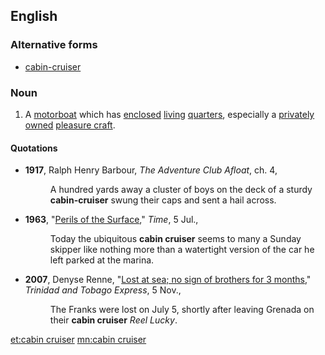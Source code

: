 {{wikipedia}}
==English==

===Alternative forms===
*[[cabin-cruiser]]

===Noun===
{{en-noun|sg=[[cabin]] [[cruiser]]}}

# A [[motorboat]] which has [[enclosed]] [[living]] [[quarters]], especially a [[private]]ly [[owned]] [[pleasure craft]].

====Quotations====
*'''1917''', Ralph Henry Barbour, ''The Adventure Club Afloat'', ch. 4,
*:A hundred yards away a cluster of boys on the deck of a sturdy '''cabin-cruiser''' swung their caps and sent a hail across.
*'''1963''', "[http://www.time.com/time/magazine/article/0,9171,875037,00.html Perils of the Surface]," ''Time'', 5 Jul.,
*:Today the ubiquitous '''cabin cruiser''' seems to many a Sunday skipper like nothing more than a watertight version of the car he left parked at the marina.
*'''2007''', Denyse Renne, "[http://www.trinidadexpress.com/index.pl/article_news?id=161228392 Lost at sea; no sign of brothers for 3 months]," ''Trinidad and Tobago Express'', 5 Nov.,
*:The Franks were lost on July 5, shortly after leaving Grenada on their '''cabin cruiser''' ''Reel Lucky''.

[[et:cabin cruiser]]
[[mn:cabin cruiser]]